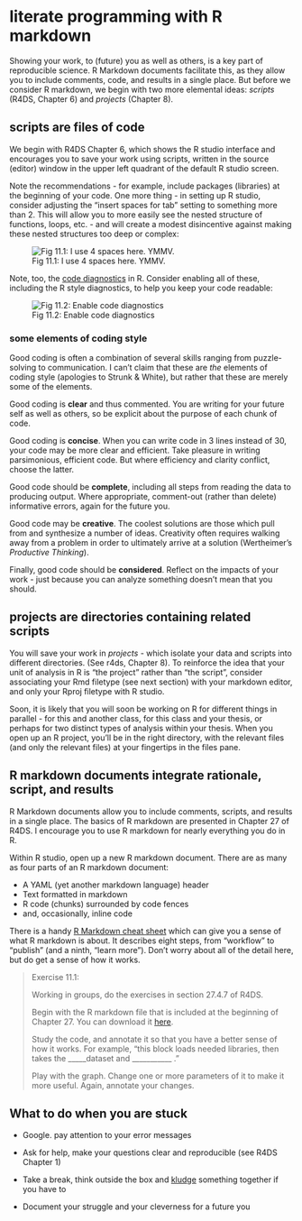 # literate programming with R markdown

Showing your work, to (future) you as well as others, is a key part of reproducible science. R Markdown documents facilitate this, as they allow you to include comments, code, and results in a single place. But before we consider R markdown, we begin with two more elemental ideas: *scripts* (R4DS, Chapter 6) and *projects* (Chapter 8).

## scripts are files of code

We begin with R4DS Chapter 6, which shows the R studio interface and encourages you to save your work using scripts, written in the source (editor) window in the upper left quadrant of the default R studio screen.

Note the recommendations - for example, include packages (libraries) at the beginning of your code. One more thing - in setting up R studio, consider adjusting the "insert spaces for tab" setting to something more than 2. This will allow you to more easily see the nested structure of functions, loops, etc. - and will create a modest disincentive against making these nested structures too deep or complex:

![Fig 11.1: I use 4 spaces here. YMMV.](images/RStudioOptions.jpg)

Note, too, the [code diagnostics](https://support.rstudio.com/hc/en-us/articles/205753617-Code-Diagnostics) in R. Consider enabling all of these, including the R style diagnostics, to help you keep your code readable:

![Fig 11.2: Enable code diagnostics](images/codediagnostics.PNG)

### some elements of coding style

Good coding is often a combination of several skills ranging from puzzle-solving to communication. I can't claim that these are *the* elements of coding style (apologies to Strunk & White), but rather that these are merely some of the elements.

Good coding is **clear** and thus commented. You are writing for your future self as well as others, so be explicit about the purpose of each chunk of code.

Good coding is **concise**. When you can write code in 3 lines instead of 30, your code may be more clear and efficient. Take pleasure in writing parsimonious, efficient code. But where efficiency and clarity conflict, choose the latter.

Good code should be **complete**, including all steps from reading the data to producing output. Where appropriate, comment-out (rather than delete) informative errors, again for the future you.

Good code may be **creative**. The coolest solutions are those which pull from and synthesize a number of ideas. Creativity often requires walking away from a problem in order to ultimately arrive at a solution (Wertheimer's *Productive Thinking*).

Finally, good code should be **considered**. Reflect on the impacts of your work - just because you can analyze something doesn't mean that you should.

## projects are directories containing related scripts

You will save your work in *projects* - which isolate your data and scripts into different directories. (See r4ds, Chapter 8). To reinforce the idea that your unit of analysis in R is "the project" rather than "the script", consider associating your Rmd filetype (see next section) with your markdown editor, and only your Rproj filetype with R studio.

Soon, it is likely that you will soon be working on R for different things in parallel - for this and another class, for this class and your thesis, or perhaps for two distinct types of analysis within your thesis. When you open up an R project, you'll be in the right directory, with the relevant files (and only the relevant files) at your fingertips in the files pane.

## R markdown documents integrate rationale, script, and results

R Markdown documents allow you to include comments, scripts, and results in a single place. The basics of R markdown are presented in Chapter 27 of R4DS. I encourage you to use R markdown for nearly everything you do in R.

Within R studio, open up a new R markdown document. There are as many as four parts of an R markdown document:

-   A YAML (yet another markdown language) header
-   Text formatted in markdown
-   R code (chunks) surrounded by code fences
-   and, occasionally, inline code

There is a handy [R Markdown cheat sheet](https://www.rstudio.com/wp-content/uploads/2015/02/rmarkdown-cheatsheet.pdf) which can give you a sense of what R markdown is about. It describes eight steps, from "workflow" to "publish" (and a ninth, "learn more"). Don't worry about all of the detail here, but do get a sense of how it works.

> Exercise 11.1:
>
> Working in groups, do the exercises in section 27.4.7 of R4DS.
>
> Begin with the R markdown file that is included at the beginning of Chapter 27. You can download it [here](https://raw.githubusercontent.com/hadley/r4ds/master/rmarkdown/diamond-sizes.Rmd).
>
> Study the code, and annotate it so that you have a better sense of how it works. For example, "this block loads needed libraries, then takes the \_\_\_\_\_dataset and \_\_\_\_\_\_\_\_\_\_\_ ."
>
> Play with the graph. Change one or more parameters of it to make it more useful. Again, annotate your changes.

## What to do when you are stuck

-   Google. pay attention to your error messages

-   Ask for help, make your questions clear and reproducible (see R4DS Chapter 1)

-   Take a break, think outside the box and [kludge](https://www.google.com/search?newwindow=1&safe=active&rlz=1C1SQJL_enUS782US782&q=Dictionary#dobs=kludge) something together if you have to

-   Document your struggle and your cleverness for a future you
